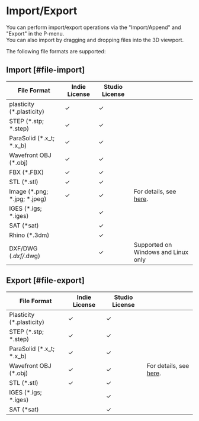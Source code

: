 # Import/Export

You can perform import/export operations via the "Import/Append" and "Export" in the P-menu.<br />
You can also import by dragging and dropping files into the 3D viewport.

The following file formats are supported:

## Import [#file-import]

| File Format                  | Indie License | Studio License |                                                        |
| ---------------------------- | ------------- | -------------- | ------------------------------------------------------ |
| plasticity (*.plasticity)    | ✓            | ✓             |                                                        |
| STEP (*.stp; *.step)         | ✓            | ✓             |                                                        |
| ParaSolid (*.x_t; *.x_b)     | ✓            | ✓             |                                                        |
| Wavefront OBJ (*.obj)        | ✓            | ✓             |                                                        |
| FBX (*.FBX)                  | ✓            | ✓             |                                                        |
| STL (*.stl)                  | ✓            | ✓             |                                                        |
| Image (*.png; *.jpg; *.jpeg) | ✓            | ✓             | For details, see [here](importing-reference-images). |
| IGES (*.igs; *.iges)         |               | ✓             |                                                        |
| SAT (*sat)                   |               | ✓             |                                                        |
| Rhino (*.3dm)                |               | ✓             |                                                        |
| DXF/DWG (*.dxf/*.dwg)        |               | ✓             | Supported on Windows and Linux only                    |

## Export [#file-export]

| File Format                | Indie License | Studio License |                                        |
| -------------------------- | ------------- | -------------- | -------------------------------------- |
| Plasticity  (*.plasticity) | ✓            | ✓             |                                        |
| STEP  (*.stp; *.step)      | ✓            | ✓             |                                        |
| ParaSolid  (*.x_t; *.x_b)  | ✓            | ✓             |                                        |
| Wavefront OBJ (*.obj)      | ✓            | ✓             | For details, see [here](export-obj). |
| STL  (*.stl)               | ✓            | ✓             |                                        |
| IGES  (*.igs; *.iges)      |               | ✓             |                                        |
| SAT  (*sat)                |               | ✓             |                                        |



